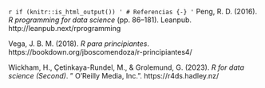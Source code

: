 `r if (knitr::is_html_output()) '
# Referencias {-}
'`
Peng, R. D. (2016). _R programming for data science_ (pp. 86–181). Leanpub. http://leanpub.next/rprogramming

Vega, J. B. M. (2018). _R para principiantes_. https://bookdown.org/jboscomendoza/r-principiantes4/

Wickham, H., Çetinkaya-Rundel, M., & Grolemund, G. (2023). _R for data science (Second)_. " O’Reilly Media, Inc.". https://r4ds.hadley.nz/

